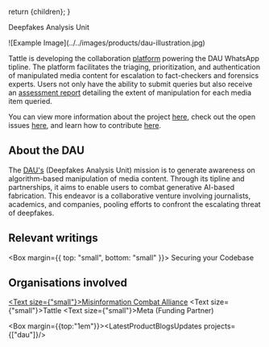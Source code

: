 
  return <DefaultLayoutNarrow>{children}</DefaultLayoutNarrow>;
}



<!--
Updated on - 2025-05-06

Changes:
1. Fixed image responsiveness by updating styles:
   - Applied `maxWidth: 750px` and `width: 100%` to make image mobile-friendly.
2. Resolved heading overlap on mobile:
   - Replaced markdown heading with Grommet’s <Heading level={2}> component.

Purpose:
Improve layout and readability on mobile devices.
-->


<Heading level={2}>Deepfakes Analysis Unit</Heading>

<div style={{textAlign:"center"}}>
    <div style={{ maxWidth: "750px", width: "100%",}}>
    ![Example Image](../../images/products/dau-illustration.jpg)
    </div>    
</div>


Tattle is developing the collaboration [platform](https://github.com/tattle-made/dau) powering the DAU WhatsApp tipline. The platform facilitates the triaging, prioritization, and authentication of manipulated media content for escalation to fact-checkers and forensics experts. Users not only have the ability to submit queries but also receive an [assessment report](https://dau.mcaindia.in/all-reports) detailing the extent of manipulation for each media item queried.

You can view more information about the project [here](https://github.com/tattle-made/DAU), check out the open issues [here](https://github.com/tattle-made/DAU/issues), and learn how to contribute [here](https://github.com/tattle-made/DAU/blob/main/CONTRIBUTING.md).

## About the DAU

The [DAU's](https://dau.mcaindia.in/) (Deepfakes Analysis Unit) mission is to generate awareness on algorithm-based manipulation of media content. Through its tipline and partnerships, it aims to enable users to combat generative AI-based fabrication. This endeavor is a collaborative venture involving journalists, academics, and companies, pooling efforts to confront the escalating threat of deepfakes.

## Relevant writings

<Box margin={{ top: "small", bottom: "small" }}>
<Anchor href="https://tattle.co.in/blog/2024-04-03-securing-feluda-pt1">Securing your Codebase</Anchor>
</Box>


## Organisations involved

<a href="https://mcaindia.in/"><Text size={"small"}>Misinformation Combat Alliance</Text></a>
<Text size={"small"}>Tattle</Text>
<Text size={"small"}>Meta (Funding Partner)</Text>

<Box margin={{top:"1em"}}><LatestProductBlogsUpdates projects={["dau"]}/></Box>
